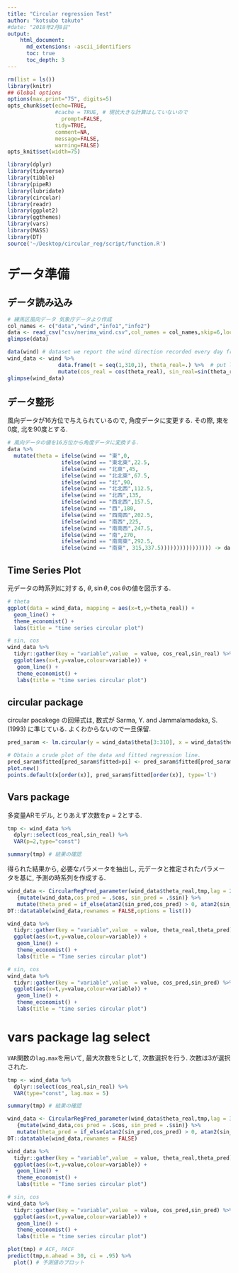 ```yaml
---
title: "Circular regression Test"
author: "kotsubo takuto"
#date: "2018年2月8日"
output: 
    html_document:
      md_extensions: -ascii_identifiers
      toc: true
      toc_depth: 3
---
```


```r
rm(list = ls())
library(knitr)
## Global options
options(max.print="75", digits=5)
opts_chunk$set(echo=TRUE,
               #cache = TRUE, # 現状大きな計算はしていないので
	             prompt=FALSE,
               tidy=TRUE,
               comment=NA,
               message=FALSE,
               warning=FALSE)
opts_knit$set(width=75)
```

```r
library(dplyr)
library(tidyverse)
library(tibble)
library(pipeR)
library(lubridate)
library(circular)
library(readr)
library(ggplot2)
library(ggthemes)
library(vars)
library(MASS)
library(DT)
source('~/Desktop/circular_reg/script/function.R')
```

# データ準備

## データ読み込み

```r
# 練馬区風向データ 気象庁データより作成
col_names <- c("data","wind","info1","info2")
data <- read_csv("csv/nerima_wind.csv",col_names = col_names,skip=6,locale=locale(encoding='Shift_JIS'))
glimpse(data)
```

```r
data(wind) # dataset we report the wind direction recorded every day from January 29, 2001 to March 31, 2001 from 3.00am to 4.00am included.
wind_data <- wind %>%  
                data.frame(t = seq(1,310,1), theta_real=.) %>%  # put label
                mutate(cos_real = cos(theta_real), sin_real=sin(theta_real))  
glimpse(wind_data)  
```

## データ整形

風向データが16方位で与えられているので, 角度データに変更する. その際, 東を0度, 北を90度とする.

```r
# 風向データの値を16方位から角度データに変換する.
data %>% 
  mutate(theta = ifelse(wind == "東",0,
                 ifelse(wind == "東北東",22.5,
                 ifelse(wind == "北東",45,
                 ifelse(wind == "北北東",67.5,
                 ifelse(wind == "北",90,
                 ifelse(wind == "北北西",112.5,
                 ifelse(wind == "北西",135,
                 ifelse(wind == "西北西",157.5,
                 ifelse(wind == "西",180,
                 ifelse(wind == "西南西",202.5,
                 ifelse(wind == "南西",225,
                 ifelse(wind == "南南西",247.5,
                 ifelse(wind == "南",270,
                 ifelse(wind == "南南東",292.5,
                 ifelse(wind == "南東", 315,337.5)))))))))))))))) -> data
```

## Time Series Plot

元データの時系列$t$に対する, $\theta, \sin \theta, \cos \theta$の値を図示する.

```r
# theta
ggplot(data = wind_data, mapping = aes(x=t,y=theta_real)) +
  geom_line() + 
  theme_economist() +
  labs(title = "time series circular plot")
```

```r
# sin, cos
wind_data %>% 
  tidyr::gather(key = "variable",value  = value, cos_real,sin_real) %>% 
  ggplot(aes(x=t,y=value,colour=variable)) +
   geom_line() + 
   theme_economist() +
   labs(title = "time series circular plot")
```

## circular package

circular pacakege の回帰式は, 数式が Sarma, Y. and Jammalamadaka, S.(1993) に準じている. よくわからないので一旦保留.

```r
pred_saram <- lm.circular(y = wind_data$theta[3:310], x = wind_data$theta[1:308], type = "c-c", order=2)

# Obtain a crude plot of the data and fitted regression line.
pred_saram$fitted[pred_saram$fitted>pi] <- pred_saram$fitted[pred_saram$fitted>pi] - 2*pi
plot.new()
points.default(x[order(x)], pred_saram$fitted[order(x)], type='l')
```

## Vars package

多変量ARモデル, とりあえず次数を$p=2$とする.

```r
tmp <- wind_data %>% 
  dplyr::select(cos_real,sin_real) %>% 
  VAR(p=2,type="const")
```

```r
summary(tmp) # 結果の確認
```


得られた結果から, 必要なパラメータを抽出し, 元データと推定されたパラメータを基に, 予測の時系列を作成する.

```r
wind_data <- CircularRegPred_parameter(wind_data$theta_real,tmp,lag = 2) %>% 
   {mutate(wind_data,cos_pred = .$cos, sin_pred = .$sin)} %>% 
   mutate(theta_pred = if_else(atan2(sin_pred,cos_pred) > 0, atan2(sin_pred,cos_pred), atan2(sin_pred,cos_pred) + 2*pi))
DT::datatable(wind_data,rownames = FALSE,options = list())
```

```r
wind_data %>% 
  tidyr::gather(key = "variable",value  = value, theta_real,theta_pred) %>% 
  ggplot(aes(x=t,y=value,colour=variable)) +
   geom_line() + 
   theme_economist() +
   labs(title = "Time series circular plot")
```

```r
# sin, cos
wind_data %>% 
  tidyr::gather(key = "variable",value  = value, cos_pred,sin_pred) %>% 
  ggplot(aes(x=t,y=value,colour=variable)) +
   geom_line() + 
   theme_economist() +
   labs(title = "time series circular plot")
```

# vars  package lag select

`VAR`関数の`lag.max`を用いて, 最大次数を5として, 次数選択を行う. 次数は3が選択された.

```r
tmp <- wind_data %>% 
  dplyr::select(cos_real,sin_real) %>% 
  VAR(type="const", lag.max = 5)
```

```r
summary(tmp) # 結果の確認
```

```r
wind_data <- CircularRegPred_parameter(wind_data$theta_real,tmp,lag = 3) %>% 
   {mutate(wind_data,cos_pred = .$cos, sin_pred = .$sin)} %>% 
   mutate(theta_pred = if_else(atan2(sin_pred,cos_pred) > 0, atan2(sin_pred,cos_pred), atan2(sin_pred,cos_pred) + 2*pi))
DT::datatable(wind_data,rownames = FALSE)
```

```r
wind_data %>% 
  tidyr::gather(key = "variable",value  = value, theta_real,theta_pred) %>% 
  ggplot(aes(x=t,y=value,colour=variable)) +
   geom_line() + 
   theme_economist() +
   labs(title = "Time series circular plot")
```

```r
# sin, cos
wind_data %>% 
  tidyr::gather(key = "variable",value  = value, cos_pred,sin_pred) %>% 
  ggplot(aes(x=t,y=value,colour=variable)) +
   geom_line() + 
   theme_economist() +
   labs(title = "time series circular plot")
```

```r
plot(tmp) # ACF, PACF
predict(tmp,n.ahead = 30, ci = .95) %>% 
  plot() # 予測値のプロット
```

